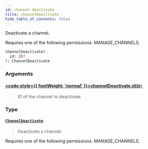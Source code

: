 ```yaml
---
id: channel-deactivate
title: channelDeactivate
hide_table_of_contents: false
---
```








Deactivate a channel. 

Requires one of the following permissions: MANAGE_CHANNELS.

```graphql
channelDeactivate(
  id: ID!
): ChannelDeactivate
```


### Arguments

#### [<code style={{ fontWeight: 'normal' }}>channelDeactivate.<b>id</b></code>](#)<Bullet />[`ID!`](../../../developer/api-reference/scalars/id) <Badge class="secondary" text="non-null"/> <Badge class="secondary" text="scalar"/>
> ID of the channel to deactivate.
> 

### Type

#### [`ChannelDeactivate`](../../../developer/api-reference/objects/channel-deactivate) <Badge class="secondary" text="object"/>
> Deactivate a channel. 

Requires one of the following permissions: MANAGE_CHANNELS.
> 





